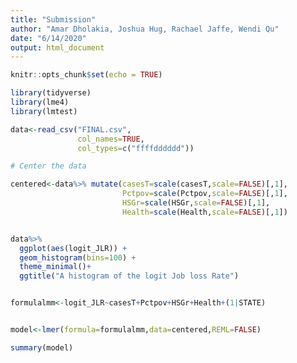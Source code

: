 ```yaml
---
title: "Submission"
author: "Amar Dholakia, Joshua Hug, Rachael Jaffe, Wendi Qu"
date: "6/14/2020"
output: html_document
---
```


```r
knitr::opts_chunk$set(echo = TRUE)

```

```r
library(tidyverse)
library(lme4)
library(lmtest)
```



```r
data<-read_csv("FINAL.csv",
               col_names=TRUE,
               col_types=c("ffffdddddd"))

# Center the data 

centered<-data%>% mutate(casesT=scale(casesT,scale=FALSE)[,1],
                         Pctpov=scale(Pctpov,scale=FALSE)[,1],
                         HSGr=scale(HSGr,scale=FALSE)[,1],
                         Health=scale(Health,scale=FALSE)[,1])



```

```r

data%>% 
  ggplot(aes(logit_JLR)) + 
  geom_histogram(bins=100) +
  theme_minimal()+
  ggtitle("A histogram of the logit Job loss Rate")



```


```r
formulalmm<-logit_JLR~casesT+Pctpov+HSGr+Health+(1|STATE)


model<-lmer(formula=formulalmm,data=centered,REML=FALSE)
```



```r
summary(model)
```


